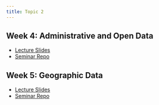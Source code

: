 ```yaml
---
title: Topic 2
---
```



## Week 4: Administrative and Open Data

- [Lecture Slides](https://github.com/GV330/course_materials/blob/main/lectures/GV330_Lecture4_Administrative_and_Open_DataI.pdf)
- [Seminar Repo](https://github.com/GV330/seminar4_adminData)


## Week 5: Geographic Data

- [Lecture Slides](https://github.com/GV330/course_materials/blob/main/lectures/GV330_Lecture5_Geography_and_Geographic_Data.pdf)
- [Seminar Repo](https://github.com/GV330/seminar5_spatialData)
